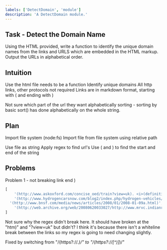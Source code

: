 ```yaml
---
labels: ['DetectDomain', 'module']
description: 'A DetectDomain module.'
---
```


## Task - Detect the Domain Name
Using the HTML provided, write a function to identify the unique domain names from the links and
URLS which are embedded in the HTML markup. Output the URLs in alphabetical order.

## Intuition

Use the html file
needs to be a function
Identify unique domains
All http links, other protocols not required
Links are in markdown format, starting with ( and ending with )

Not sure which part of the url they want alphabetically sorting - sorting by basic sort() has done alphabetically on the whole string.

## Plan

Import file system (node:fs)
Import file from file system using relative path

Use file as string
Apply regex to find url's
Use ( and ) to find the start and end of the string


## Problems

Problem 1 - not breaking link end )
```typescript
[
    '(http://www.askoxford.com/concise_oed/train?view=uk). <i>(definition – Compact OED)',
    '(http://www.hydrogencarsnow.com/blog2/index.php/hydrogen-vehicles/i-hear-the-hydrogen-train-a-comin-its-rolling-round-the-bend/)',
  '(http://www.bnsf.com/media/news/articles/2008/01/2008-01-09a.html)',
    '(http://web.archive.org/web/20080620033027/http://www.mrvc.indianrail.gov.in/overview.htm). _Official webpage of Mumbai Railway Vikas Corporation_. Archived from [the original](http://www.mrvc.indianrail.gov.in/overview.htm)'
]
```

Not sure why the regex didn't break here. It should have broken at the "htm)" and "?view=uk" but didn't?
I think it's because there isn't a whiteline break between the links so my regex is going to need changing slightly.

Fixed by switching from "/\(https?:\/\/.*\)/" to "/\(https?:\/\/[^\)]*\)/"
